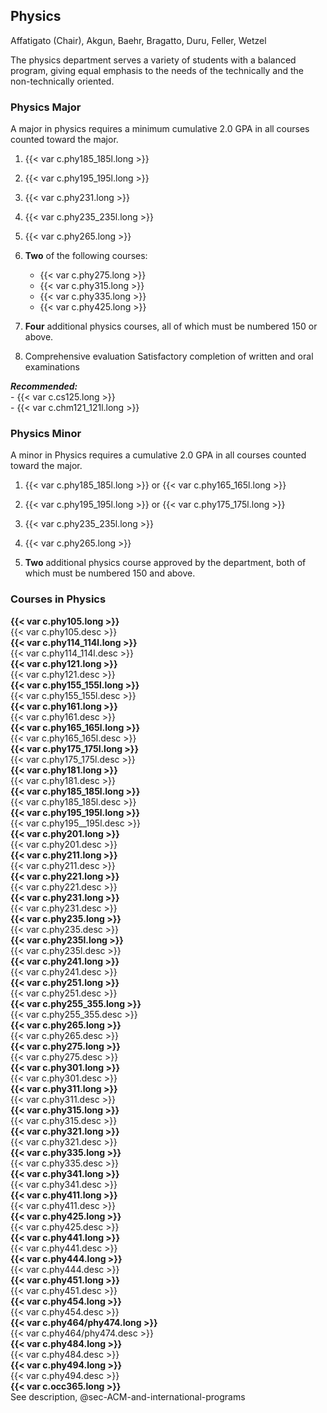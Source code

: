 ## Physics 
Affatigato (Chair), Akgun, Baehr, Bragatto, Duru, Feller, Wetzel

The physics department serves a variety of students with a balanced program, giving equal emphasis to the needs of the technically and the non-technically oriented. 

### Physics Major

A major in physics requires a minimum cumulative 2.0 GPA in all courses counted toward the major.

1. {{< var c.phy185_185l.long >}}
 
2. {{< var c.phy195_195l.long >}} 

3. {{< var c.phy231.long >}} 

4. {{< var c.phy235_235l.long >}} 

5. {{< var c.phy265.long >}} 

6. **Two** of the following courses:
	- {{< var c.phy275.long >}}
	- {{< var c.phy315.long >}}
	- {{< var c.phy335.long >}}
	- {{< var c.phy425.long >}}

7. **Four** additional physics courses, all of which must be numbered 150 or above.

8.	Comprehensive evaluation
	Satisfactory completion of written and oral examinations

***Recommended:***  
	- {{< var c.cs125.long >}}  
	- {{< var c.chm121_121l.long >}}  

### Physics Minor
A minor in Physics requires a cumulative 2.0 GPA in all courses counted toward the major.

1. {{< var c.phy185_185l.long >}} or {{< var c.phy165_165l.long >}}

2. {{< var c.phy195_195l.long >}} or {{< var c.phy175_175l.long >}}

3. {{< var c.phy235_235l.long >}}

4. {{< var c.phy265.long >}} 

5. **Two** additional physics course approved by the department, both of which must be numbered 150 and above. 

### Courses in Physics 
 **{{< var c.phy105.long >}}**  
  {{< var c.phy105.desc >}}  
 **{{< var c.phy114_114l.long >}}**  
  {{< var c.phy114_114l.desc >}}  
 **{{< var c.phy121.long >}}**  
  {{< var c.phy121.desc >}}  
 **{{< var c.phy155_155l.long >}}**  
  {{< var c.phy155_155l.desc >}}  
 **{{< var c.phy161.long >}}**  
  {{< var c.phy161.desc >}}  
 **{{< var c.phy165_165l.long >}}**  
  {{< var c.phy165_165l.desc >}}  
 **{{< var c.phy175_175l.long >}}**  
  {{< var c.phy175_175l.desc >}}  
 **{{< var c.phy181.long >}}**  
  {{< var c.phy181.desc >}}  
 **{{< var c.phy185_185l.long >}}**  
  {{< var c.phy185_185l.desc >}}  
 **{{< var c.phy195_195l.long >}}**  
  {{< var c.phy195__195l.desc >}}  
 **{{< var c.phy201.long >}}**  
  {{< var c.phy201.desc >}}  
 **{{< var c.phy211.long >}}**  
  {{< var c.phy211.desc >}}  
 **{{< var c.phy221.long >}}**  
  {{< var c.phy221.desc >}}  
 **{{< var c.phy231.long >}}**  
  {{< var c.phy231.desc >}}  
 **{{< var c.phy235.long >}}**  
  {{< var c.phy235.desc >}}  
 **{{< var c.phy235l.long >}}**  
  {{< var c.phy235l.desc >}}  
 **{{< var c.phy241.long >}}**  
  {{< var c.phy241.desc >}}  
 **{{< var c.phy251.long >}}**  
  {{< var c.phy251.desc >}}  
 **{{< var c.phy255_355.long >}}**  
  {{< var c.phy255_355.desc >}}  
 **{{< var c.phy265.long >}}**  
  {{< var c.phy265.desc >}}  
 **{{< var c.phy275.long >}}**  
  {{< var c.phy275.desc >}}  
 **{{< var c.phy301.long >}}**  
  {{< var c.phy301.desc >}}  
 **{{< var c.phy311.long >}}**  
  {{< var c.phy311.desc >}}  
 **{{< var c.phy315.long >}}**  
  {{< var c.phy315.desc >}}  
 **{{< var c.phy321.long >}}**  
  {{< var c.phy321.desc >}}  
 **{{< var c.phy335.long >}}**  
  {{< var c.phy335.desc >}}  
 **{{< var c.phy341.long >}}**  
  {{< var c.phy341.desc >}}  
 **{{< var c.phy411.long >}}**  
  {{< var c.phy411.desc >}}  
 **{{< var c.phy425.long >}}**  
  {{< var c.phy425.desc >}}  
 **{{< var c.phy441.long >}}**  
  {{< var c.phy441.desc >}}  
 **{{< var c.phy444.long >}}**  
  {{< var c.phy444.desc >}}  
 **{{< var c.phy451.long >}}**  
  {{< var c.phy451.desc >}}  
 **{{< var c.phy454.long >}}**  
  {{< var c.phy454.desc >}}  
 **{{< var c.phy464/phy474.long >}}**  
  {{< var c.phy464/phy474.desc >}}  
 **{{< var c.phy484.long >}}**  
  {{< var c.phy484.desc >}}  
 **{{< var c.phy494.long >}}**  
  {{< var c.phy494.desc >}}  
 **{{< var c.occ365.long >}}**  
See description, @sec-ACM-and-international-programs
